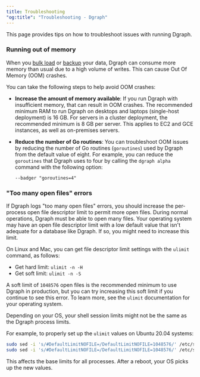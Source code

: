 ```yaml
---
title: Troubleshooting
"og:title": "Troubleshooting - Dgraph"
---
```



<DgraphWIP />

This page provides tips on how to troubleshoot issues with running Dgraph.

### Running out of memory

When you [bulk load](dgraph/admin/bulk-loader) or
[backup](dgraph/enterprise/binary-backups) your data, Dgraph can consume more
memory than usual due to a high volume of writes. This can cause Out Of Memory
(OOM) crashes.

You can take the following steps to help avoid OOM crashes:

- **Increase the amount of memory available**: If you run Dgraph with
  insufficient memory, that can result in OOM crashes. The recommended minimum
  RAM to run Dgraph on desktops and laptops (single-host deployment) is 16 GB.
  For servers in a cluster deployment, the recommended minimum is 8 GB per
  server. This applies to EC2 and GCE instances, as well as on-premises servers.
- **Reduce the number of Go routines**: You can troubleshoot OOM issues by
  reducing the number of Go routines (`goroutines`) used by Dgraph from the
  default value of eight. For example, you can reduce the `goroutines` that
  Dgraph uses to four by calling the `dgraph alpha` command with the following
  option:

  `--badger "goroutines=4"`

### "Too many open files" errors

If Dgraph logs "too many open files" errors, you should increase the per-process
open file descriptor limit to permit more open files. During normal operations,
Dgraph must be able to open many files. Your operating system may have an open
file descriptor limit with a low default value that isn't adequate for a
database like Dgraph. If so, you might need to increase this limit.

On Linux and Mac, you can get file descriptor limit settings with the `ulimit`
command, as follows:

- Get hard limit: `ulimit -n -H`
- Get soft limit: `ulimit -n -S`

A soft limit of `1048576` open files is the recommended minimum to use Dgraph in
production, but you can try increasing this soft limit if you continue to see
this error. To learn more, see the `ulimit` documentation for your operating
system.

<Note>
  Depending on your OS, your shell session limits might not be the same as the
  Dgraph process limits.
</Note>

For example, to properly set up the `ulimit` values on Ubuntu 20.04 systems:

```sh
sudo sed -i 's/#DefaultLimitNOFILE=/DefaultLimitNOFILE=1048576/' /etc/systemd/system.conf
sudo sed -i 's/#DefaultLimitNOFILE=/DefaultLimitNOFILE=1048576/' /etc/systemd/user.conf
```

This affects the base limits for all processes. After a reboot, your OS picks up
the new values.
